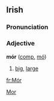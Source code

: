 ==Irish==
===Pronunciation===
{{IPA|[moːr]}}
===Adjective===
'''mór''' ([[comparative|comp.]] [[mó]])
#[[big]], [[large]]

[[Category:Irish language|Mor]]

[[fr:Mór]]